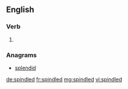 ==English==

===Verb===
{{head|en}}

# {{en-past of|spindle}}

===Anagrams===
* [[splendid#English|splendid]]

[[de:spindled]]
[[fr:spindled]]
[[mg:spindled]]
[[vi:spindled]]